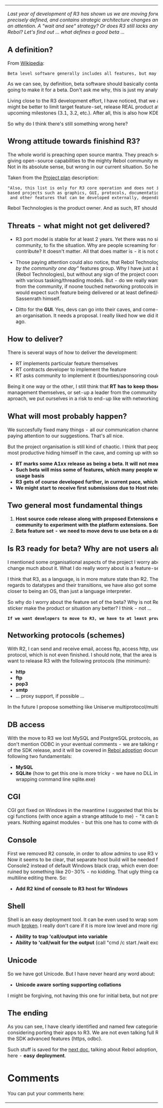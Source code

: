 <TABLE width="600"><TR><TD>
''Last year of development of R3 has shown us we are moving forward in a steadily pace. Even if R3 seems to be much more precisely defined, and contains strategic architecture changes and some nice new features, the community is not giving R3 much of an attention. A "wait and see" strategy? Or does R3 still lacks anything fundamental for devs to switch to the next generation of Rebol? Let's find out ... what defines a good beta ...
''

== A definition? ==

From [http://en.wikipedia.org/wiki/Beta_version#Beta Wikipedia]:

 Beta level software generally includes all features, but may also include known issues and bugs of a less serious variety.

As we can see, by definition, beta software should basically contain all [http://rebol.com/r3/docs/project.html planned] features. Yet I can bet, for example tasking is not going to make it for a beta. Don't ask me why, this is just my analytical guess at current situation. 

Living close to the R3 development effort, I have noticed, that we are somehow rushing towards beta. That is understandable - it might be better to limit target feature-set, release REAL product after all those years of waiting, and to add missing features in upcoming milestones (3.1, 3.2, etc.). After all, this is also how KDE folks did it with 4.x, right?

So why do I think there's still something wrong here?

== Wrong attitude towards finishind R3? ==

The whole world is preaching open source mantra. They preach so loudly, that even Rebol creator probably started to believe, that giving open-source capabilities to the mighty Rebol community might somehow magically fix our situation. But this is imo wrong. Not in its absolute sense, but wrong in our current situation. So here we go:

Taken from the [http://rebol.com/r3/docs/project.html Project plan] description:

 "Also, this list is only for R3 core operation and does not include community-based projects such as graphics, GUI, protocols, documentation,
  and other features that can be developed externally, depending on the needs of the community."

Rebol Technologies is the product owner. And as such, RT should assure, those things get delivered, but this is not happening.

== Threats - what might not get delivered? ==

* R3 port model is stable for at least 2 years. Yet there was no single enhancement to '''networking protocols''' coming from the community, to fix the situation. Why are people screaming for stuff being open-sourced, when they actually do not care to contribute? It doesn't matter. All that does matter is - it is not done yet!

* Those paying attention could also notice, that Rebol Technologies also sends '''tasking''' to the same group of ''"might be delivered by the community one day"'' features group. Why I have just a bad feeling, that it all just means freeing a hands of a busy man (Rebol Technologies), but without any sign of the project coordination? Yes, I believe, that some people are able to experiment with various tasking/threading models. But - do we really want to be dependant upon such work being ever delivered by anyone from the community, if noone touched networking protocols in 2 years? This is really a fundamental part of R3, and as for me, I would expect such feature being delivered or at least defined/outlined by the creator of the first multitasking OS - AmigaOS, Carl Sassenrath himself.

* Ditto for the '''GUI'''. Yes, devs can go into their caves, and come-up to the surface with some cool stuff. But the project still needs an organisation. It needs a proposal. I really liked how we did it with [http://www.rebol.net/wiki/Parse_Project Parse project], and so I set-up [http://www.rebol.net/wiki/View_Project View project] page some time ago.

== How to deliver? ==

There is several ways of how to deliver the development:

* RT implements particular feature themselves
* RT contracts developer to implement the feature
* RT asks community to implement it (bounties/sponsoring could be used)

Being it one way or the other, I still think that '''RT has to keep those things unders supervision'''. RT should either do a project management themselves, or set-up a leader from the community for particular project, which reports to RT. Without such an aproach, we put ourselves in a risk to end-up like with networking protocols - everyone could do it, yet noone did it.

== What will most probably happen? ==

We succesfully fixed many things - all our communication channels we have (ML, AltME, wiki, 2 blogs, R3 Chat, CureCode), Carl paying attention to our suggestions. That's all nice.

But the project organisation is still kind of chaotic. I think that people don't change much over time. Not one of us. Nor will Carl. He is most productive hiding himself in the cave, and coming up with some new feature or concept. So what will imo happen is:

* '''RT marks some A1xx release as being a beta. It will not mean much - it will just change a sticker from alpha to beta.'''
* '''Such beta will miss some of features, which many people will regard being fundamental in order to move to R3 on a daily usage basis'''
* '''R3 gets of course developed further, in current pace, which is nice - almost 80 tickets a month implemented'''
* '''We might start to receive first submissions due to Host release + Extensions'''

== Two general most fundamental things ==

# '''Host source code release along with proposed Extensions enhancement - this will free RT's hands a bit, and allow community to experiment with the platform extensions. Some of them might be accepted into official distro.'''
# '''Beta feature set - we need to move devs to use beta on a daily basis. So what defines a good beta then?'''

== Is R3 ready for beta? Why are not users already using it then? ==

I mentioned some organisational aspects of the project I worry about. But let them sleep for now, because most probably we can't change much about it. What I do really worry about is a feature-set of a beta.

I think that R3, as a language, is in more mature state than R2. The language - its semantics - is much better defined, especially in regards to datatypes and their transitions, we have also got some very cool new features inside and overall architecture is now closer to being an OS, than just a language interpreter. 

So why do I worry about the feature set of the beta? Why is not Rebol community using R3 yet? Does placing a "This is a beta" sticker make the product or situation any better? I think - not ...

 '''If we want developers to move to R3, we have to at least provide them with R2 level features! So where do we stand?'''

== Networking protocols (schemes) ==

With R2, I can send and receive email, access ftp, access http, use proxy, albeit a bit limited. What have we got with R3 so far is http protocol, which is not even finished. I should note, that the area is being adressed right now by one community member, but I really want to release R3 with the following protocols (the minimum):

*'''http'''
*'''ftp'''
*'''pop3'''
*'''smtp'''
* ... proxy support, if possible ...

In the future I propose something like Uniserve multiprotocol/multiservice/multiplexing engine to be default part of R3.

== DB access ==

With the move to R3 we lost MySQL and PostgreSQL protocols, as those were not ported yet. The same goes for the SQLite. Please don't mention ODBC in your eventual comments - we are talking minimal feature set, to allow R2 devs to move to R3. ODBC is part of the SDK release, and it will be covered in [http://www.rebol.net/wiki/Rebol_adoption Rebol adoption] document. As a minimal feature set for R3, I do regard not having the following two fundamentals:

*'''MySQL'''
*'''SQLite''' (how to get this one is more tricky - we have no DLL interface in R3, so it has to be done by Extension mechanism, or wrapping command line sqlite.exe)

== CGI ==

CGI got fixed on Windows in the meantime I suggested that this be a crucial feature too. But - R3 is lacking decode-cgi and read-cgi functions (with once again a strange attitude to me) - "it can be added as a module" - yes, it can, and maybe it happens in 100 years. Nothing against modules - but this one has to come with default distro imo ...

== Console ==

First we removed R2 console, in order to allow admins to use R3 via SSH/Telnet/Serial line connections. But then we [http://www.rebol.net/cgi-bin/r3blog.r?view=0282#comments failed] to do so. Now it seems to be clear, that separate host build will be needed for such purposes. But in such a case, when I can't use e.g. Console2 instead of default Windows black crap, which even does not deserve being called a console, my Rebol experience is ruined by something like 20-30% - no kidding. That ugly thing can't be properly resized, not to mention R3 does not support multiline editing there. So:

*'''Add R2 kind of console to R3 host for Windows'''

== Shell ==

Shell is an easy deployment tool. It can be even used to wrap some DBs by calling their particular executables. R3 shell is pretty much [http://curecode.org/rebol3/ticket.rsp?id=1223&cursor=22 broken]. I really don't care if it is more low level and more right, if I can't do two fundamental things:

*'''Ability to trap 'call/output into variable'''
*'''Ability to 'call/wait for the output''' (call "cmd /c start /wait excel" does not wait)

== Unicode ==

So we have got Unicode. But I have never heard any word about:

*'''Unicode aware sorting supporting collations'''

I might be forgiving, not having this one for initial beta, but not previous categories ...

== The ending ==

As you can see, I have clearly identified and named few categories, which are imo fundamental for devs in order to even start considering porting their apps to R3. We are not even talking full R2 level of completeness here - no mention of View, no mention of the SDK advanced features (https, odbc). 

Such stuff is saved for the [http://www.rebol.net/wiki/Rebol_adoption next doc], talking about Rebol adoption, and what should be done here. So far, I can say only two words here - '''easy deployment'''.

= Comments =

You can put your comments here:

</TD></TR></TABLE>